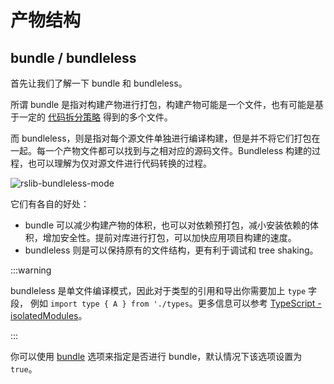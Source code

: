 # 产物结构

## bundle / bundleless

首先让我们了解一下 bundle 和 bundleless。

所谓 bundle 是指对构建产物进行打包，构建产物可能是一个文件，也有可能是基于一定的 [代码拆分策略](https://esbuild.github.io/api/#splitting) 得到的多个文件。

而 bundleless，则是指对每个源文件单独进行编译构建，但是并不将它们打包在一起。每一个产物文件都可以找到与之相对应的源码文件。Bundleless 构建的过程，也可以理解为仅对源文件进行代码转换的过程。

![rslib-bundleless-mode](https://assets.rspack.rs/rslib/rslib-bundleless-mode.png)

它们有各自的好处：

- bundle 可以减少构建产物的体积，也可以对依赖预打包，减小安装依赖的体积，增加安全性。提前对库进行打包，可以加快应用项目构建的速度。
- bundleless 则是可以保持原有的文件结构，更有利于调试和 tree shaking。

:::warning

bundleless 是单文件编译模式，因此对于类型的引用和导出你需要加上 `type` 字段， 例如 `import type { A } from './types`。更多信息可以参考 [TypeScript - isolatedModules](/guide/basic/typescript#isolatedmodules)。

:::

你可以使用 [bundle](/config/lib/bundle) 选项来指定是否进行 bundle，默认情况下该选项设置为 `true`。
